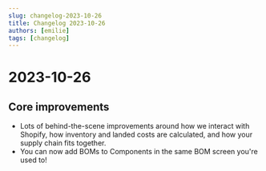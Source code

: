 ```yaml
---
slug: changelog-2023-10-26
title: Changelog 2023-10-26
authors: [emilie]
tags: [changelog]
---
```

# 2023-10-26

## Core improvements
* Lots of behind-the-scene improvements around how we interact with Shopify, how inventory and landed costs are calculated, and how your supply chain fits together.
* You can now add BOMs to Components in the same BOM screen you're used to! 





